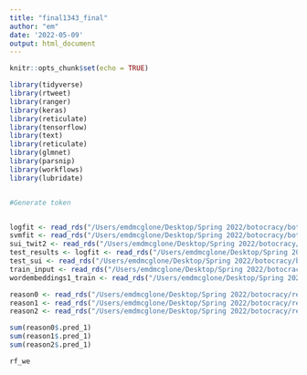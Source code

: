 ```yaml
---
title: "final1343_final"
author: "em"
date: '2022-05-09'
output: html_document
---
```


```r
knitr::opts_chunk$set(echo = TRUE)
```

```r
library(tidyverse)
library(rtweet)
library(ranger)
library(keras)
library(reticulate)
library(tensorflow) 
library(text)
library(reticulate)
library(glmnet)
library(parsnip)
library(workflows)
library(lubridate)


#Generate token


logfit <- read_rds("/Users/emdmcglone/Desktop/Spring 2022/botocracy/botocracy/1343finalhelpers/logitfit_1343.rds")
svmfit <- read_rds("/Users/emdmcglone/Desktop/Spring 2022/botocracy/botocracy/1343finalhelpers/svmfit_1343.rds")
sui_twit2 <- read_rds("/Users/emdmcglone/Desktop/Spring 2022/botocracy/botocracy/1343finalhelpers/sui_twit2.rds")
test_results <- logfit <- read_rds("/Users/emdmcglone/Desktop/Spring 2022/botocracy/botocracy/1343finalhelpers/test_results_1343.rds")
test_sui <- read_rds("/Users/emdmcglone/Desktop/Spring 2022/botocracy/botocracy/1343finalhelpers/test_sui.rds")
train_input <- read_rds("/Users/emdmcglone/Desktop/Spring 2022/botocracy/botocracy/1343finalhelpers/train_input_1343.rds")
wordembeddings1_train <- read_rds("/Users/emdmcglone/Desktop/Spring 2022/botocracy/botocracy/1343finalhelpers/wordembeddings1_train.rds")


```

```r
reason0 <- read_rds("/Users/emdmcglone/Desktop/Spring 2022/botocracy/reason0_final.rds")
reason1 <- read_rds("/Users/emdmcglone/Desktop/Spring 2022/botocracy/reason1_final.rds")
reason2 <- read_rds("/Users/emdmcglone/Desktop/Spring 2022/botocracy/reason2_final.rds")

```

```r
sum(reason0$.pred_1)
sum(reason1$.pred_1)
sum(reason2$.pred_1)

rf_we

```
